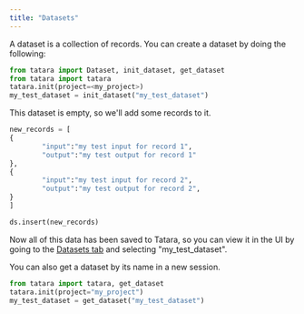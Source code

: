 ```yaml
---
title: "Datasets"
---
```


A dataset is a collection of records. You can create a dataset by doing the following:

```python
from tatara import Dataset, init_dataset, get_dataset
from tatara import tatara
tatara.init(project=<my_project>)
my_test_dataset = init_dataset("my_test_dataset")
```

This dataset is empty, so we'll add some records to it.

```python
new_records = [
{
        "input":"my test input for record 1",
        "output":"my test output for record 1"
},
{
        "input":"my test input for record 2",
        "output":"my test output for record 2",
}
]

ds.insert(new_records)
```

Now all of this data has been saved to Tatara, so you can view it in the UI by going to the [Datasets tab](https://app.tatara.ai/datasets) and selecting "my_test_dataset".

You can also get a dataset by its name in a new session.

```python
from tatara import tatara, get_dataset
tatara.init(project="my_project")
my_test_dataset = get_dataset("my_test_dataset")
```
